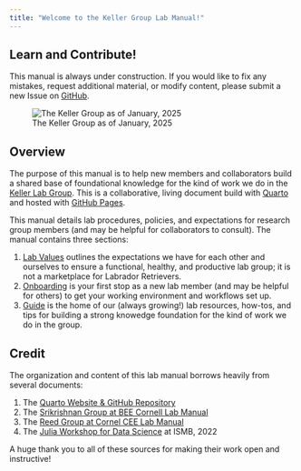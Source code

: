 ```yaml
---
title: "Welcome to the Keller Group Lab Manual!"
---
```


::: {.callout-note}
## Learn and Contribute!
This manual is always under construction. If you would like to fix any mistakes, request additional material, or modify content, please submit a new Issue on [GitHub](https://github.com/abpoll/web-manual/issues).
:::

![The Keller Group as of January, 2025](images/lab_group_photo.jpg){#fig-main-col .margin-caption}

## Overview

The purpose of this manual is to help new members and collaborators build a shared base of foundational knowledge for the kind of work we do in the [Keller Lab Group](https://keller-lab.github.io/). This is a collaborative, living document build with [Quarto](https://quarto.org/) and hosted with [GitHub Pages](https://pages.github.com/).  

This manual details lab procedures, policies, and expectations for research group members (and may be helpful for collaborators to consult). The manual contains three sections:

1. [Lab Values](docs/lab-values/index.qmd) outlines the expectations we have for each other and ourselves to ensure a functional, healthy, and productive lab group; it is not a marketplace for Labrador Retrievers. 
2. [Onboarding](docs/onboarding/index.qmd) is your first stop as a new lab member (and may be helpful for others) to get your working environment and workflows set up. 
3. [Guide](docs/guide/index.qmd) is the home of our (always growing!) lab resources, how-tos, and tips for building a strong knowedge foundation for the kind of work we do in the group. 


## Credit
The organization and content of this lab manual borrows heavily from several documents:

1. The [Quarto Website & GitHub Repository](https://github.com/quarto-dev/quarto-web) 
2. The [Srikrishnan Group at BEE Cornell Lab Manual](https://viveks.bee.cornell.edu/lab-manual/)
3. The [Reed Group at Cornel CEE Lab Manual](https://reedgroup.github.io/intro.html)
4. The [Julia Workshop for Data Science](https://crsl4.github.io/julia-workshop/) at ISMB, 2022

A huge thank you to all of these sources for making their work open and instructive! 